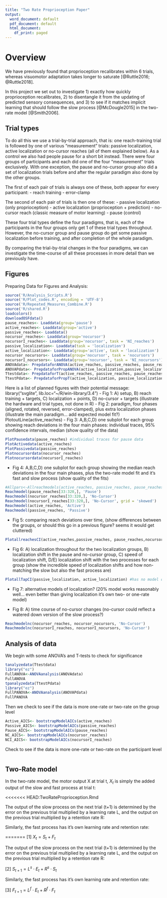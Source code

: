 ```yaml
---
title: "Two Rate Proprioception Paper"
output:
  word_document: default
  pdf_document: default
  html_document:
    df_print: paged
---
```


# Overview

We have previously found that proprioception recalibrates within 6 trials, whereas visuomotor adaptation takes longer to saturate [@Ruttle2016; @Ruttle2018].

In this project we set out to investigate 1) exactly how quickly proprioception recalibrates, 2) to disentangle it from the updating of predicted sensory consequences, and 3) to see if it matches implicit learning that should follow the slow process [@McDougle2015] in the two-rate model [@Smith2006].

## Trial types

To do all this we use a trial-by-trial approach, that is: one reach-training trial is followed by one of various "measurement" trials: passive localization, active localization or no-cursor reaches (all of them explained below). As a control we also had people pause for a short bit instead. There were four groups of participants and each did one of the four "measurement" trials exclusively. With one exception, the pause and no-cursor group also did a set of localization trials before and after the regular paradigm also done by the other groups.

The first of each pair of trials is always one of these, both appear for every participant:
- reach training
- error-clamp

The second of each pair of trials is then one of these:
- passive localization (only proprioception)
- active localization (proprioception + prediction)
- no-cursor reach (classic measure of motor learning)
- pause (control)

These four trial types define the four paradigms, that is, each of the participants in the four groups only get 1 of these trial types throughout. However, the no-cursor group and pause group do get some passive localization before training, and after completion of the whole paradigm.

By comparing the trial-by-trial changes in the four paradigms, we can investigate the time-course of all these processes in more detail than we previously have.

## Figures

Preparing Data for Figures and Analysis:
```r
source('R/Analysis_Scripts.R')
source('R/Plot_codes.R', encoding = 'UTF-8')
source('R/Repeated_Measures_Combine.R')
source('R/shared.R')
loadcolors()
downloadOSFdata()
pause_reaches<- Loaddata(group='pause')
active_reaches<- Loaddata(group='active')
passive_reaches<- Loaddata()
nocursor_reaches<- Loaddata(group='nocursor')
nocursorI_reaches<- Loaddata(group='nocursor', task = 'NI_reaches')
passive_localization<- Loaddata(task = 'localization')
active_localization<- Loaddata(group='active', task = 'localization')
nocursor_nocursors<- Loaddata(group='nocursor', task = 'nocursors')
nocursorI_nocursors<- Loaddata(group='nocursor', task = 'NI_nocursors')
ANOVAdata<- PrepdataforANOVA(active_reaches, passive_reaches, pause_reaches[33:320,], nocursor_reaches[33:320,], nocursor_nocursors, nocursorI_reaches[33:320,], nocursorI_nocursors)  
ANOVAPdata<- PrepdataforPropANOVA(active_localization,passive_localization)
Ttestdata<- PrepdataforT(active_reaches, passive_reaches, pause_reaches[33:320,], nocursor_reaches[33:320,], nocursor_nocursors, nocursorI_reaches[33:320,], nocursorI_nocursors)  
TtestPdata<- PrepdataforPropT(active_localization, passive_localization)
```

Here is a list of planned figures with their potential message:
library("svglite", lib.loc="~/R/win-library/3.4")
- Fig 1: A) setup, B) reach training + targets, C) localization + points, D) no-cursor + targets (illustrate the hardware and trial types, not done in R)
- Fig 2: paradigm, four phases (aligned, rotated, reversed, error-clamped), plus extra localization phases (illustrate the main paradigm... add expected model fit?)
PlotoutLine(active_reaches)
- Fig 3: A,B,C,D) one subplot for each group showing reach deviations in the four main phases: individual traces, 95% confidence intervals, median (show quality of the data)
```r
PlotPausedata(pause_reaches) #individual traces for pause data
PlotActivedata(active_reaches)
PlotPassivedata(passive_reaches)
Plotnocursordata(nocursor_reaches)
Plotnocursordata(nocursorI_reaches)
```
- Fig 4: A,B,C,D) one subplot for each group showing the median reach deviations in the four main phases, plus the two-rate model fit and it's fast and slow process (show quality of the fits)
```r
#Allpars<-Allreachmodels(active_reaches, passive_reaches, pause_reaches[33:320,], nocursor_reaches[33:320,])
Reachmodel(pause_reaches[33:320,], 'Pause')
Reachmodel(nocursor_reaches[33:320,], 'No-Cursor')
Reachmodel(nocursorI_reaches[33:320,], 'No-Cursor', grid = 'skewed')
Reachmodel(active_reaches, 'Active')
Reachmodel(passive_reaches, 'Passive')
```
- Fig 5: comparing reach deviations over time, (show differences between the groups, or should this go in a previous figure? seems it would get cluttered)
```r
PlotallreachesCI(active_reaches,passive_reaches, pause_reaches,nocursor_reaches)
```
- Fig 6: A) localization throughout for the two localization groups, B) localization shift in the pause and no-cursor group, C) speed of localization shift, D/E) localization shift with the two processes for each group (show the incredible speed of localization shifts and how non-matching the slow but also the fast process are)
```r
PlotallTapCI(passive_localization, active_localization) #has no model output
```
- Fig 7: alternative models of localization? (20% model works reasonably well... even better than giving localization it's own two- or one-rate model)

- Fig 8: A) time course of no-cursor changes (no-cursor could reflect a watered down version of the slow process?)
```r
Reachmodelnc(nocursor_reaches, nocursor_nocursors, 'No-Cursor')
Reachmodelnc(nocursorI_reaches, nocursorI_nocursors, 'No-Cursor')
```

## Analysis of data

We begin with some ANOVA's and T-tests to check for significance
```r
tanalyzedata(Ttestdata)
library("ez")
FullANOVA<-ANOVAanalysis(ANOVAdata)
FullANOVA
tpanalyzedata(TtestPdata)
library("ez")
FullPANOVA<-ANOVAanalysis(ANOVAPdata)
FullPANOVA
```
Then we check to see if the data is more one-rate or two-rate on the group level
```r
Active_AICS<- bootstrapModelAICs(active_reaches)
Passive_AICS<- bootstrapModelAICs(passive_reaches)
Pause_AICS<- bootstrapModelAICs(pause_reaches)
NC_AICS<- bootstrapModelAICs(nocursor_reaches)
NCI_AICS<- bootstrapModelAICs(nocursorI_reaches)
```
Check to see if the data is more one-rate or two-rate on the participant level
```r



```
## Two-Rate model

In the two-rate model, the motor output X at trial t, $X_t$ is simply the added output of the slow and fast process at trial t:

<<<<<<< HEAD:TwoRateProprioception.Rmd
\begin{equation}
\label{tworate-total}
X_t = S_t + F_t
\end{equation}

The output of the slow process on the next trial (t+1) is determined by the error on the previous trial multiplied by a learning rate L, and the output on the previous trial multiplied by a retention rate R:

\begin{equation}
\label{tworate-slow}
S_{t+1} = (L^s \cdot E_t) + (R^s \cdot S_t)
\end{equation}

Similarly, the fast process has it's own learning rate and retention rate:

\begin{equation}
\label{tworate-fast}
F_{t+1} = (L^f \cdot E_t) + (R^f \cdot F_t)
\end{equation}
=======
[1] $X_t = S_t + F_t$ \label{tworate-total}

The output of the slow process on the next trial (t+1) is determined by the error on the previous trial multiplied by a learning rate L, and the output on the previous trial multiplied by a retention rate R:

[2] $S_{t+1} = L^s \cdot E_t + R^s \cdot S_t$ \label{tworate-slow}

Similarly, the fast process has it's own learning rate and retention rate:

[3] $F_{t+1} = L^f \cdot E_t + R^f \cdot F_t$ \label{tworate-fast}
